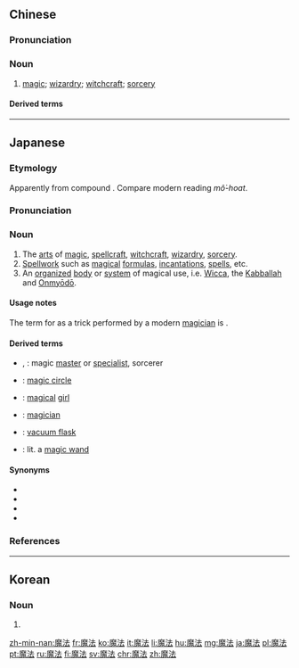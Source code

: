 ==Chinese==
{{zh-forms}}

===Pronunciation===
{{zh-pron
|m=mófǎ
|c=mo1 faat3
|mn=mô͘-hoat
|cat=n
}}

===Noun===
{{zh-noun}}

# [[magic]]; [[wizardry]]; [[witchcraft]]; [[sorcery]]

====Derived terms====
{{zh-der|白魔法|黑魔法}}

----

==Japanese==
<div style="float:right;">
{{wikipedia|lang=ja}}
</div>

===Etymology===
{{ja-kanjitab|ま|ほう|yomi=o}}
Apparently from {{etyl|ltc|ja|sort=まほう}} compound {{m|zh|魔法|tr=muɑ pjop|lit=devil, magic + law, method}}. Compare modern {{etyl|nan|-}} reading ''mô͘-hoat''.

===Pronunciation===
{{ja-pron|まほう|acc=h|acc_ref=NHK,DJR|y=go}}

===Noun===
{{ja-noun|まほう}}

# The [[art]]s of [[magic]], [[spellcraft]], [[witchcraft]], [[wizardry]], [[sorcery]].
# [[spellwork|Spellwork]] such as [[magical]] [[formula]]s, [[incantation]]s, [[spells]], etc.
# An [[organize]]d [[body]] or [[system]] of magical use, i.e. [[Wicca]], the [[Kabballah]] and [[陰陽道|Onmyōdō]].

====Usage notes====
The term for {{m|en|magic}} as a trick performed by a modern [[magician]] is {{ja-r|手品|てじな}}.

====Derived terms====
{{der-top|Derived terms}}
* {{ja-r|魔法師|まほうし}}, {{ja-r|魔法士|まほうし}}: magic [[master]] or [[specialist]], sorcerer
* {{ja-r|魔法円|まほうえん}}: [[magic circle]]
* {{ja-r|魔法少女|まほうしょうじょ}}: [[magical]] [[girl]]
* {{ja-r|魔法使い|まほうつかい}}: [[magician]]
* {{ja-r|魔法瓶|まほうびん}}: [[vacuum flask]]
* {{ja-r|魔法の杖|まほう の つえ}}: lit. a [[magic wand]]
{{der-bottom}}

====Synonyms====
* {{ja-r|魔術|まじゅつ}}
* {{ja-r|妖術|ようじゅつ}}
* {{ja-r|幻術|げんじゅつ}}
* {{ja-r|呪術|じゅじゅつ}}

===References===
<references/>

{{catlangcode|ja|Japanese fiction|Fantasy|sort=まほう|Mysticism|Occult}}

----

==Korean==
{{ko-hanjatab|魔|法}}

===Noun===
{{ko-noun|hj|rv=|hangeul=마법}}

# {{hanja form of|마법|magic}}

[[zh-min-nan:魔法]]
[[fr:魔法]]
[[ko:魔法]]
[[it:魔法]]
[[li:魔法]]
[[hu:魔法]]
[[mg:魔法]]
[[ja:魔法]]
[[pl:魔法]]
[[pt:魔法]]
[[ru:魔法]]
[[fi:魔法]]
[[sv:魔法]]
[[chr:魔法]]
[[zh:魔法]]